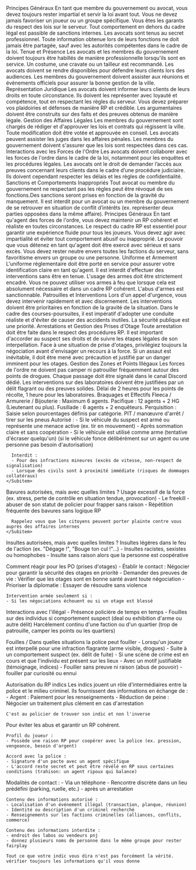 <Rule title="Règlement Gouvernement/Avocat" emoji="⚖️">
  <RuleSubtitle emoji="⚖️">Principes Généraux</RuleSubtitle>
  <Item title="Neutralité Absolue">
    En tant que membre du gouvernement ou avocat, vous devez toujours rester
    impartial et servir la loi avant tout. Vous ne devez jamais favoriser un
    joueur ou un groupe spécifique.
  </Item>
  <Item title="Respect des Lois">
    Vous êtes les garants du respect des lois sur le serveur. Tout comportement
    en dehors du cadre légal est passible de sanctions internes.
  </Item>
  <Item title="Confidentialité" state="interdit">
    Les avocats sont tenus au secret professionnel. Toute information obtenue
    lors de leurs fonctions ne doit jamais être partagée, sauf avec les
    autorités compétentes dans le cadre de la loi.
  </Item>
  <RuleSubtitle emoji="👔">Tenue et Présence</RuleSubtitle>
  <Item title="Code Vestimentaire">
    Les avocats et les membres du gouvernement doivent toujours être habillés de
    manière professionnelle lorsqu'ils sont en service. Un costume, une cravate
    ou un tailleur est recommandé.
  </Item>
  <Item title="Présence aux Audiences">
    Les avocats doivent se rendre disponibles pour défendre leurs clients lors
    des audiences. Les membres du gouvernement doivent assister aux réunions et
    événements officiels pour assurer la bonne gestion de la ville.
  </Item>
  <RuleSubtitle emoji="📑">Représentation Juridique</RuleSubtitle>
  <Item title="Droits des Clients" state="autorise">
    Les avocats doivent informer leurs clients de leurs droits en toute
    circonstance. Ils doivent les représenter avec loyauté et compétence, tout
    en respectant les règles du serveur.
  </Item>
  <Item title="Plaidoyer et Défense">
    Vous devez préparer vos plaidoiries et défenses de manière RP et crédible.
    Les argumentaires doivent être construits sur des faits et des preuves
    obtenus de manière légale.
  </Item>
  <RuleSubtitle emoji="🏛️">Gestion des Affaires Légales</RuleSubtitle>
  <Item title="Rédaction de Contrats">
    Les membres du gouvernement sont chargés de rédiger et d'approuver les lois
    et contrats qui régissent la ville. Toute modification doit être votée et
    approuvée en conseil.
  </Item>
  <Item title="Jugement des Cas Graves">
    Les avocats peuvent assister les juges dans les affaires pénales. Les
    membres du gouvernement doivent s'assurer que les lois sont respectées dans
    ces cas.
  </Item>
  <RuleSubtitle emoji="🔍">
    Interactions avec les Forces de l'Ordre
  </RuleSubtitle>
  <Item title="Collaborer avec la Police">
    Les avocats doivent collaborer avec les forces de l'ordre dans le cadre de
    la loi, notamment pour les enquêtes et les procédures légales.
  </Item>
  <Item title="Accès aux Preuves" state="autorise">
    Les avocats ont le droit de demander l’accès aux preuves concernant leurs
    clients dans le cadre d’une procédure judiciaire. Ils doivent cependant
    respecter les délais et les règles de confidentialité.
  </Item>
  <RuleSubtitle emoji="🚫">
    Sanctions et Comportements Inappropriés
  </RuleSubtitle>
  <Item title="Non-respect des Règles" state="interdit">
    Tout avocat ou membre du gouvernement ne respectant pas les règles peut être
    révoqué de ses fonctions.Des sanctions seront prises en fonction de la
    gravité du manquement.
  </Item>
  <Item title="Conflit d’Intérêt" state="interdit">
    Il est interdit pour un avocat ou un membre du gouvernement de se retrouver
    en situation de conflit d’intérêts (ex. représenter deux parties opposées
    dans la même affaire).
  </Item>
</Rule>

<Rule title="Règlement LSPD/BCSO" emoji="👮">
  <RuleSubtitle emoji="👮‍♂️">Principes Généraux</RuleSubtitle>
  <Item title="Respect du RP">
    En tant qu'agent des forces de l'ordre, vous devez maintenir un RP cohérent
    et réaliste en toutes circonstances. Le respect du cadre RP est essentiel
    pour garantir une expérience fluide pour tous les joueurs.
  </Item>
  <Item title="Intégrité">
    Vous devez agir avec impartialité et éviter tout comportement abusif ou
    inapproprié. Le pouvoir que vous détenez en tant qu'agent doit être exercé
    avec sérieux et sans excès.
  </Item>
  <Item title="Neutralité">
    Vous devez rester neutre envers toutes les factions du serveur, sans
    favoritisme envers un groupe ou une personne.
  </Item>
  <RuleSubtitle emoji="🛡️">Uniforme et Armement</RuleSubtitle>
  <Item title="Port de l'uniforme" state="obligatoire">
    L'uniforme réglementaire doit être porté en service pour assurer votre
    identification claire en tant qu'agent. Il est interdit d'effectuer des
    interventions sans être en tenue.
  </Item>
  <Item title="Utilisation des armes" state="autorise">
    L'usage des armes doit être strictement encadré. Vous ne pouvez utiliser vos
    armes à feu que lorsque cela est absolument nécessaire et dans un cadre RP
    cohérent. L'abus d'armes est sanctionnable.
  </Item>
  <RuleSubtitle emoji="🚔">Patrouilles et Interventions</RuleSubtitle>
  <Item title="Réponses aux appels">
    Lors d'un appel d'urgence, vous devez intervenir rapidement et avec
    discernement. Les interventions doivent être prioritaires en fonction de la
    gravité de la situation.
  </Item>
  <Item title="Conduite en course-poursuite">
    Dans le cadre des courses-poursuites, il est impératif d'adopter une
    conduite réaliste et d'éviter de causer des accidents inutiles. La sécurité
    publique est une priorité.
  </Item>
  <RuleSubtitle emoji="🔫">
    Arrestations et Gestion des Prises d'Otage
  </RuleSubtitle>
  <Item title="Arrestations">
    Toute arrestation doit être faite dans le respect des procédures RP. Il est
    important d'accorder au suspect ses droits et de suivre les étapes légales
    de son interpellation.
  </Item>
  <Item title="Prise d'otages">
    Face à une situation de prise d'otages, privilégiez toujours la négociation
    avant d'envisager un recours à la force. Si un assaut est inévitable, il
    doit être mené avec précaution et justifié par un danger imminent pour les
    otages.
  </Item>
  <RuleSubtitle emoji="📜">Gestion des Zones et Points Illégaux</RuleSubtitle>
  <Item title="Points illégaux" state="interdit">
    Les forces de l'ordre ne doivent pas camper ni patrouiller fréquemment
    autour des points de drogues. Chaque passage doit être signalé dans le canal
    Discord dédié.
  </Item>
  <Item title="Laboratoires" state="autorise">
    Les interventions sur des laboratoires doivent être justifiées par un délit
    flagrant ou des preuves solides. Délai de 2 heures pour les points de
    récolte, 1 heure pour les laboratoires.
  </Item>
  <RuleSubtitle emoji="💥">Braquages et Effectifs</RuleSubtitle>
  <Item title="Braquages Standards">
    Fleeca / Armurerie / Bijouterie : Maximum 6 agents. Pacifique : 12 agents +
    2 HG (Lieutenant ou plus).
  </Item>
  <Item title="Autres Opérations">
    Fusillade : 6 agents + 2 enquêteurs. Perquisition : Saisie selon
    pourcentages définis par catégorie.
  </Item>
  <RuleSubtitle emoji="🚗">PIT / manœuvre d'arrêt / tirer sur les pneus</RuleSubtitle>
  <Item title="Tirer sur les pneus">
    <Subitem title="Interdit sauf en cas de nécessité absolue, uniquement sur ordre du capitaine ou du commandant">
      Autorisé :
      - Si le véhicule du suspect est armé ou représente une menace active (ex. tir en mouvement)
      - Après sommation claire et sans coopération
      - Si le véhicule est utilisé comme arme (tentative d'écraser quelqu'un) (si le véhicule fonce délibérément sur un agent ou une personne pas besoin d'autorisation)

      Interdit :
      - Pour des infractions mineures (excès de vitesse, non-respect de signalisation)
      - Lorsque des civils sont à proximité immédiate (risques de dommages collatéraux)
    </Subitem>
  </Item>

  <RuleSubtitle emoji="⚠️">Bavures autorisées, mais avec quelles limites ?</RuleSubtitle>
  <Item title="Les bavures policières peuvent être tolérées, mais elles doivent rester modérées et justifiables">
    <Subitem title="Limites autorisées">
      Usage excessif de la force (ex. stress, perte de contrôle en situation tendue, provocation)
    </Subitem>
    <Subitem title="Interdit">
      - Le freekill
      - abuser de son statut de policier pour frapper sans raison
      - Répétition fréquente des bavures sans logique RP
      
      Rappelez vous que les citoyens peuvent porter plainte contre vous auprès des affaires internes
    </Subitem>
  </Item>
  <RuleSubtitle emoji="🗣️">Insultes autorisées, mais avec quelles limites ?</RuleSubtitle>
  <Item title="Les insultes sont tolérées, mais elles doivent rester modérées et vous êtes des agents de police. Essayez de rester le plus professionnel possible">
    <Subitem title="Autorisé">
      Insultes légères dans le feu de l'action (ex. "Dégage !", "Bouge ton cul !"...)
    </Subitem>
    <Subitem title="Interdit">
      - Insultes racistes, sexistes ou homophobes
      - Insulte sans raison alors que la personne est coopérative
    </Subitem>
  </Item>

  <Item title="Pas de pot-de-vin" />

  <RuleSubtitle emoji="🚨">Comment réagir pour les PO (prises d'otages)</RuleSubtitle>
  <Item title="Protocole général">
    - Établir le contact : Négocier pour garantir la sécurité des otages en priorité
    - Demander des preuves de vie : Vérifier que les otages sont en bonne santé avant toute négociation
    - Prioriser la diplomatie : Essayer de résoudre sans violence
    
    Intervention armée seulement si :
    - Si les négociations échouent ou si un otage est blessé
  </Item>

  <RuleSubtitle emoji="🏘️">Interactions avec l'illégal</RuleSubtitle>
  <Item title="Patrouilles dans les quartiers sensibles">
    <Subitem title="Autorisé">
      - Présence policière de temps en temps
      - Fouilles sur des individus si comportement suspect (deal ou exhibition d'arme ou autre délit)
    </Subitem>
    <Subitem title="Interdit">
      Harcèlement continu d'une faction ou d'un quartier (trop de patrouille, camper les points ou les quartiers)
    </Subitem>
  </Item>

  <RuleSubtitle emoji="🔍">Fouilles / Dans quelles situations la police peut fouiller</RuleSubtitle>
  <Item title="Fouilles">
    <Subitem title="Autorisé">
      - Lorsqu'un joueur est interpellé pour une infraction flagrante (arme visible, drogues)
      - Suite à un comportement suspect (ex. délit de fuite)
      - Si une scène de crime est en cours et que l'individu est présent sur les lieux
      - Avec un motif justifiable (témoignage, indices)
    </Subitem>
    <Subitem title="Interdit">
      - Fouiller sans preuve ni raison (abus de pouvoir)
      - fouiller par curiosité ou ennui
    </Subitem>
  </Item>

  <RuleSubtitle emoji="🕵️">Autorisation du RP indics</RuleSubtitle>
  <Item title="Le rôle des indics">
    Les indics jouent un rôle d'intermédiaires entre la police et le milieu criminel. Ils fournissent des informations en échange de :
    - Argent : Paiement pour les renseignements
    - Réduction de peine : Négocier un traitement plus clément en cas d'arrestation
    
    C'est au policier de trouver son indic et non l'inverse
  </Item>

  <Item title="Conditions pour devenir indic">
    Pour éviter les abus et garantir un RP cohérent.

    Profil du joueur :
    - Possède une raison RP pour coopérer avec la police (ex. pression, vengeance, besoin d'argent)

    Accord avec la police :
    - Signature d'un pacte avec un agent spécifique
    - L'accord reste secret et peut être révélé en RP sous certaines conditions (trahison: un agent ripoux qui balance)
  </Item>

  <Item title="Interactions avec la police">
    Modalités de contact :
    - Via un téléphone
    - Rencontre discrète dans un lieu prédéfini (parking, ruelle, etc.)
    - après un arrestation

    Contenu des informations autorisé :
    - Localisation d'un événement illégal (transaction, planque, réunion)
    - Identité ou description d'un criminel recherché
    - Renseignements sur les factions criminelles (alliances, conflits, commerce)

    Contenu des informations interdite :
    - endroit des labos ou vendeurs pnj
    - donnez plusieurs noms de personne dans le même groupe pour rester fairplay

    Tout ce que votre indic vous dira n'est pas forcément la vérité. vérifier toujours les informations qu'il vous donne
  </Item>
</Rule>
